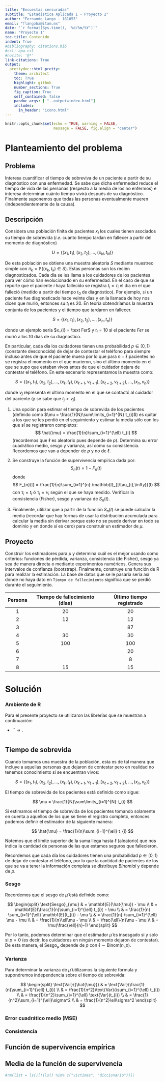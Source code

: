 ---
title: "Encuestas censuradas"
subtitle: "Estadística Aplicada 1 - Proyecto 2"
author: "Fernando Lango - 181055"
email: "flangoba@itam.mx"
date: "`r format(Sys.time(), '%d/%m/%Y')`"
name: "Proyecto 1"
toc-title: Contenido  
indent: True
#bibliography: citations.bib
#csl: apa.csl 
#nocite: '@*'
link-citations: True
output: 
  prettydoc::html_pretty:
    theme: architect
    toc: True
    highlight: github
    number_sections: True
    fig_caption: True
    self_contained: false
    pandoc_args: [ "--output=index.html"]
    includes:
      in_header: "icono.html"
---

```{r setup, include=FALSE}
knitr::opts_chunk$set(echo = TRUE, warning = FALSE, 
                      message = FALSE, fig.align = "center")
```

# Planteamiento del problema

## Problema

Interesa cuantificar el tiempo de sobreviva de un paciente a partir de su diagnóstico con una enfermedad. Se sabe que dicha enfermedad reduce el tiempo de vida de las personas (respecto a la media de los no enfermos) e interesa determinar cuánto tiempo vivirá después de su diagnóstico. Finalmente suponemos que todas las personas eventualmente mueren (independientemente de la causa).

## Descripción

Considera una población finita de pacientes $x_{i}$ los cuales tienen asociados su tiempo de sobrevida ($i.e.$ cuánto tiempo tardan en fallecer a partir del momento de diagnóstico)

$$
U = \{(x_{1}, t_{1}),(x_{2}, t_{2}),...,(x_{N}, t_{N})\}
$$

De esta población se obtiene una muestra aleatoria $S$ mediante muestreo simple con $\pi_{k} = \mathbb{P}((x_{k},t_{k}) \in S)$. Estas personas son los recién diagnosticados. Cada día se les llama a los cuidadores de los pacientes para ver cómo han evolucionado en su enfermedad. En el caso de que se reporte que el paciente $i$ haya fallecido se registra $t_{i} = \tau_{i}$ el día en el que falleció (medido a partir del tiempo $t_{0}$ de diagnóstico). Por ejemplo, si un paciente fue diagnosticado hace veinte días y en la llamada de hoy nos dicen que murió, entonces su $t_{i}$ es $20$. En teoría obtendríamos la muestra conjunta de los pacientes y el tiempo que tardaron en fallecer.

$$
S = \{(x_{1}, t_{1}),(x_{2}, t_{2}),...,(x_{n}, t_{n})\}
$$

donde un ejemplo sería $x_{i} = \text Fer$ y $t_{i} = 10$ si el paciente *Fer* se murió a los $10$ días de su diagnóstico.

En particular, cada día los cuidadores tienen una probabilidad $p \in [0,1)$ (constante desconocida) de dejar de contestar el teléfono para siempre incluso antes de que el paciente muera por lo que para $n - \ell$ pacientes no se registra el momento en el que murieron, sino el último momento en el que se supo que estaban vivos antes de que el cuidador dejara de contestar el teléfono. En este escenario representamos la muestra como:

$$
S = \{(x_{1}, t_{1}),(x_{2}, t_{2}),...,(x_{\ell}, t_{\ell}), (x_{\ell+1}, \nu_{\ell+1}), (x_{\ell+2}, \nu_{\ell+2}), ... , (x_{n}, \nu_{n}) \}
$$

donde $\nu_{j}$ representa el último momento en el que se contactó al cuidador del paciente (y se sabe que $t_{j} > \nu_{j}$).

1.  Una opción para estimar el tiempo de sobrevida de los pacientes (definido como $\mu = \frac{1}{N}\sum\limits_{i=1}^{N} t_{i}$) es quitar a los que se les perdió en el seguimiento y estimar la media sólo con los que sí se registraron completos: 
$$
\hat{\mu} = \frac{1}{n}\sum_{i=1}^{\ell} t_{i}
$$ 
    (recordemos que $\ell$ es aleatorio pues depende de $p$). Determina su error cuadrático medio, sesgo y varianza, así como su consistencia. Recordemos que van a depender de $p$ y no de $\ell$.

2.  Se construye la función de supervivencia empírica dada por: 
$$
S_{n}(t) = 1 - F_{n}(t)
$$ 
donde 
$$
F_{n}(t) = \frac{1}{n}\sum_{i=1}^{n} \mathbb{I}_{[\tau_{i},\infty)}(t)
$$ 
con $\tau_{i} = {t_i}$ ó $\tau_{i} = \nu_{i}$ según el que se haya medido. Verificar la consistencia (Fisher), sesgo y varianza de $S_{n}(t)$.

3.  Finalmente, utilizar que a partir de la función $S_{n}(t)$ se puede calcular la media (recordar que hay formas de usar la distribución acumulada para calcular la media sin derivar porque esto no se puede derivar en todo su dominio y en donde sí es cero) para construir un estimador de $\mu$.

## Proyecto

Construir los estimadores para $\mu$ y determina cuál es el mejor usando como criterios: funciones de pérdida, varianza, consistencia (de Fisher), sesgo ya sea de manera directa o mediante experimentos numéricos. Genera sus intervalos de confianza (bootstrap). Finalmente, construye una función de R para realizar la estimación. La base de datos que se le pasaría sería así donde no haya dato en `Tiempo de fallecimiento` significa que se perdió durante el seguimiento.

| Persona | Tiempo de fallecimiento (días) | Último tiempo registrado |
|:-------:|:------------------------------:|:------------------------:|
|    1    |               20               |            20            |
|    2    |               12               |            12            |
|    3    |                                |            87            |
|    4    |               30               |            30            |
|    5    |              100               |           100            |
|    6    |                                |            20            |
|    7    |                                |            8             |
|    8    |               15               |            15            |

# Solución

### Ambiente de R

Para el presente proyecto se utilizaron las librerías que se muestran a continuación: 

-   `` -> .

```{r lib}
```

## Tiempo de sobrevida

Cuando tomamos una muestra de la población, esta es de tal manera que incluye a aquellas personas que dejaron de contestar pero en realidad no tenemos conocimiento si se encuentran vivos: 

$$
S = \{(x_{1}, t_{1}),(x_{2}, t_{2}),...,(x_{\ell}, t_{\ell}), (x_{\ell+1}, \nu_{\ell+1}), (x_{\ell+2}, \nu_{\ell+2}), ... , (x_{n}, \nu_{n}) \}
$$

El tiempo de sobrevida de los pacientes está definido como sigue:

$$
\mu = \frac{1}{N}\sum\limits_{i=1}^{N} t_{i}
$$

Si estimamos el tiempo de sobrevida de los pacientes tomando solamente en cuenta a aquellos de los que se tiene el registro completo, entonces podemos definir el estimador de la siguiente manera:

$$
\hat{\mu} = \frac{1}{n}\sum_{i=1}^{\ell} t_{i}
$$ 

Notemos que el límite superior de la suma llega hasta $\ell$ (aleatorio) que nos indica la cantidad de personas de las que estamos seguros que fallecieron.

Recordemos que cada día los cuidadores tienen una probabilidad $p \in [0,1)$ de dejar de contestar el teléfono, por lo que la cantidad de pacientes de los que se va a tener la información completa se distribuye *Binomial* y depende de $p$.

### Sesgo

Recordemos que el sesgo de $\hat{\mu}$ está definido como:

$$
\begin{split}
\text{Sesgo}_{\mu} 
    & = \mathbf{E}(\hat{\mu}) - \mu \\
    & = \mathbf{E}(\frac{1}{n}\sum_{i=1}^{\ell} t_{i}) - \mu \\
    & = \frac{1}{n} \sum_{i=1}^{\ell} \mathbf{E}(t_{i}) - \mu \\
    & = \frac{1}{n} \sum_{i=1}^{\ell} \mu - \mu \\
    & = \frac{1}{n}\ell\mu - \mu \\
    & = \frac{\ell}{n}\mu - \mu \\
    & = \mu(\frac{\ell}{n}-1)
\end{split}
$$

Por lo tanto, podemos determinar que el estimador $\hat{\mu}$ es insesgado si y solo si $p=0$ (es decir, los cuidadores en ningún momento dejaron de contestar). De esta manera, el $\text{Sesgo}_{\mu}$ depende de $p$ con $\ell \backsim \text{Binom}(n,p)$.

### Varianza

Para determinar la varianza de $\hat{\mu}$ utilizamos la siguiente formula y supondremos independencia sobre el tiempo de sobrevida:

$$
\begin{split}
\text{Var}({\hat{\mu}}) 
    & = \text{Var}(\frac{1}{n}\sum_{i=1}^{\ell} t_{i}) \\
    & = \frac{1}{n^2}\text{Var}(\sum_{i=1}^{\ell} t_{i}) \\
    & = \frac{1}{n^2}\sum_{i=1}^{\ell} \text{Var}(t_{i}) \\
    & = \frac{1}{n^2}\sum_{i=1}^{\ell}\sigma^2 \\
    & = \frac{1}{n^2}\ell\sigma^2
\end{split}
$$

### Error cuadrático medio (MSE)

### Consistencia 









## Función de supervivencia empírica

## Media de la función de supervivencia





























































```{r clean, include=FALSE}

#rm(list = ls()[!(ls() %in% c("victimas", "diccionario"))])

```
